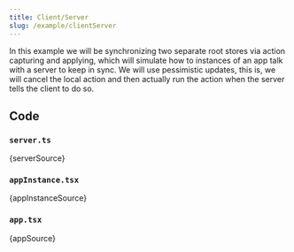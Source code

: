 ```yaml
---
title: Client/Server
slug: /example/clientServer
---
```




In this example we will be synchronizing two separate root stores via action capturing and applying, which will simulate how to instances of an app talk with a server to keep in sync. We will use pessimistic updates, this is, we will cancel the local action and then actually run the action when the server tells the client to do so.

<App />

## Code

### `server.ts`

<CodeBlock className="language-ts" title="examples/clientServer/server.ts">
  {serverSource}
</CodeBlock>

### `appInstance.tsx`

<CodeBlock className="language-tsx" title="examples/clientServer/appInstance.tsx">
  {appInstanceSource}
</CodeBlock>

### `app.tsx`

<CodeBlock className="language-tsx" title="examples/clientServer/app.tsx">
  {appSource}
</CodeBlock>
